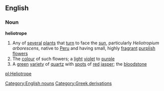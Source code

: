 ==English==
===Noun===
'''heliotrope'''
{{wikipedia}}
#Any of [[several]] [[plant]]s that [[turn]] to face the [[sun]], particularly ''Heliotropium arborescens'', native to [[Peru]] and having small, highly [[fragrant]] [[purplish]] [[flower]]s
#The [[colour]] of such flowers; a [[light]] [[violet]] to [[purple]]
#A [[green]] [[variety]] of [[quartz]] with [[spot]]s of [[red]] [[jasper]]; the [[bloodstone]]
[[Category:English nouns]]
[[Category:Greek derivations]]

[[pl:Heliotrope]]